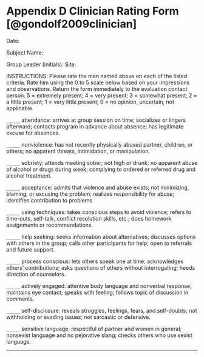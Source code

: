 # Appendix D Clinician Rating Form [@gondolf2009clinician]

Date:

Subject Name:

Group Leader (initials): Site:

INSTRUCTIONS: Please rate the man named above on each of the listed criteria. Rate him using the 0 to 5 scale below based on your impressions and observations. Return the form immediately to the evaluation contact person. 5 = extremely present; 4 = very present; 3 = somewhat present; 2 = a little present; 1 = very little present; 0 = no opinion, uncertain, not applicable.


`_____` attendance: arrives at group session on time; socializes or lingers afterward; contacts program in advance about absence; has legitimate excuse for absences.

`_____` nonviolence: has not recently physically abused partner, children, or others; no apparent threats, intimidation, or manipulation.

`_____` sobriety: attends meeting sober; not high or drunk; no apparent abuse of alcohol or drugs during week; complying to ordered or referred drug and alcohol treatment.

`_____` acceptance: admits that violence and abuse exists; not minimizing, blaming, or excusing the problem; realizes responsibility for abuse; identifies contribution to problems

`_____` using techniques: takes conscious steps to avoid violence; refers to time-outs, self-talk, conflict resolution skills, etc.; does homework assignments or recommendations.

`_____` help seeking: seeks information about alternatives; discusses options with others in the group; calls other participants for help; open to referrals and future support.

`_____` process conscious: lets others speak one at time; acknowledges others’ contributions; asks questions of others without interrogating; heeds direction of counselors.

`_____` actively engaged: attentive body language and nonverbal response; maintains eye contact; speaks with feeling; follows topic of discussion in comments.

`_____` self-disclosure: reveals struggles, feelings, fears, and self-doubts; not withholding or evading issues; not sarcastic or defensive.

`_____` sensitive language: respectful of partner and women in general; nonsexist language and no pejorative slang; checks others who use sexist language.


-----
